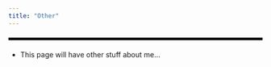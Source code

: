 ```yaml
---
title: "Other"
---
```


<hr style="border: 2px solid black; margin: 20px 0;">

- This page will have other stuff about me...


